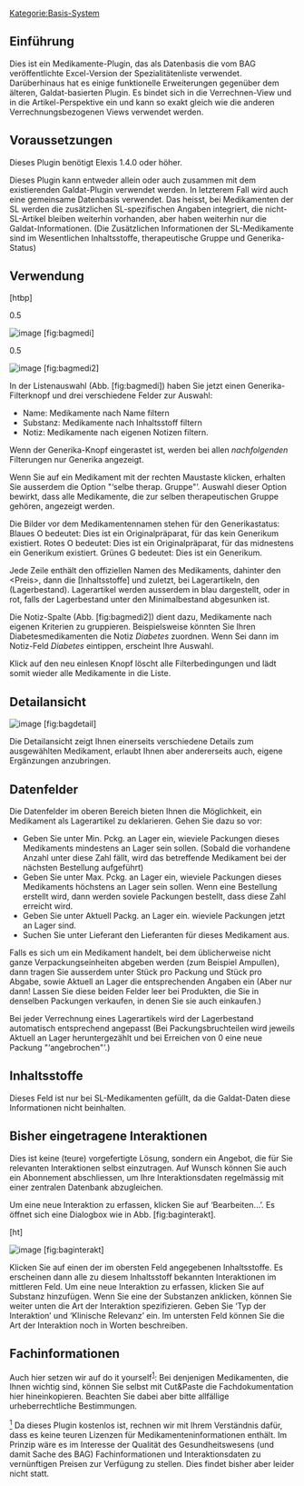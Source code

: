 [[Kategorie:Basis-System]]
== Einführung ==

Dies ist ein Medikamente-Plugin, das als Datenbasis die vom BAG veröffentlichte Excel-Version der Spezialitätenliste verwendet. Darüberhinaus hat es einige funktionelle Erweiterungen gegenüber dem älteren, Galdat-basierten Plugin. Es bindet sich in die Verrechnen-View und in die Artikel-Perspektive ein und kann so exakt gleich wie die anderen Verrechnungsbezogenen Views verwendet werden.

== Voraussetzungen ==

Dieses Plugin benötigt Elexis 1.4.0 oder höher.

Dieses Plugin kann entweder allein oder auch zusammen mit dem existierenden Galdat-Plugin verwendet werden. In letzterem Fall wird auch eine gemeinsame Datenbasis verwendet. Das heisst, bei Medikamenten der SL werden die zusätzlichen SL-spezifischen Angaben integriert, die nicht-SL-Artikel bleiben weiterhin vorhanden, aber haben weiterhin nur die Galdat-Informationen. (Die Zusätzlichen Informationen der SL-Medikamente sind im Wesentlichen Inhaltsstoffe, therapeutische Gruppe und Generika-Status)

== Verwendung ==

[htbp]

0.5

[[Image:liste1.png|image]] [fig:bagmedi]

0.5

[[Image:liste2.png|image]] [fig:bagmedi2]

In der Listenauswahl (Abb. [fig:bagmedi]) haben Sie jetzt einen Generika-Filterknopf und drei verschiedene Felder zur Auswahl:

* Name: Medikamente nach Name filtern
* Substanz: Medikamente nach Inhaltsstoff filtern
* Notiz: Medikamente nach eigenen Notizen filtern.

Wenn der Generika-Knopf eingerastet ist, werden bei allen ''nachfolgenden'' Filterungen nur Generika angezeigt.

Wenn Sie auf ein Medikament mit der rechten Maustaste klicken, erhalten Sie ausserdem die Option &quot;‘selbe therap. Gruppe&quot;’. Auswahl dieser Option bewirkt, dass alle Medikamente, die zur selben therapeutischen Gruppe gehören, angezeigt werden.

Die Bilder vor dem Medikamentennamen stehen für den Generikastatus: Blaues O bedeutet: Dies ist ein Originalpräparat, für das kein Generikum existiert. Rotes O bedeutet: Dies ist ein Originalpräparat, für das midnestens ein Generikum existiert. Grünes G bedeutet: Dies ist ein Generikum.

Jede Zeile enthält den offiziellen Namen des Medikaments, dahinter den &lt;Preis&gt;, dann die [Inhaltsstoffe] und zuletzt, bei Lagerartikeln, den (Lagerbestand). Lagerartikel werden ausserdem in blau dargestellt, oder in rot, falls der Lagerbestand unter den Minimalbestand abgesunken ist.

Die Notiz-Spalte (Abb. [fig:bagmedi2]) dient dazu, Medikamente nach eigenen Kriterien zu gruppieren. Beispielsweise könnten Sie Ihren Diabetesmedikamenten die Notiz ''Diabetes'' zuordnen. Wenn Sei dann im Notiz-Feld ''Diabetes'' eintippen, erscheint Ihre Auswahl.

Klick auf den neu einlesen Knopf löscht alle Filterbedingungen und lädt somit wieder alle Medikamente in die Liste.

== Detailansicht ==

[[Image:detail1.png|image]] [fig:bagdetail]

Die Detailansicht zeigt Ihnen einerseits verschiedene Details zum ausgewählten Medikament, erlaubt Ihnen aber andererseits auch, eigene Ergänzungen anzubringen.

== Datenfelder ==

Die Datenfelder im oberen Bereich bieten Ihnen die Möglichkeit, ein Medikament als Lagerartikel zu deklarieren. Gehen Sie dazu so vor:

* Geben Sie unter Min. Pckg. an Lager ein, wieviele Packungen dieses Medikaments mindestens an Lager sein sollen. (Sobald die vorhandene Anzahl unter diese Zahl fällt, wird das betreffende Medikament bei der nächsten Bestellung aufgeführt)
* Geben Sie unter Max. Pckg. an Lager ein, wieviele Packungen dieses Medikaments höchstens an Lager sein sollen. Wenn eine Bestellung erstellt wird, dann werden soviele Packungen bestellt, dass diese Zahl erreicht wird.
* Geben Sie unter Aktuell Packg. an Lager ein. wieviele Packungen jetzt an Lager sind.
* Suchen Sie unter Lieferant den Lieferanten für dieses Medikament aus.

Falls es sich um ein Medikament handelt, bei dem üblicherweise nicht ganze Verpackungseinheiten abgeben werden (zum Beispiel Ampullen), dann tragen Sie ausserdem unter Stück pro Packung und Stück pro Abgabe, sowie Aktuell an Lager die entsprechenden Angaben ein (Aber nur dann! Lassen Sie diese beiden Felder leer bei Produkten, die Sie in denselben Packungen verkaufen, in denen Sie sie auch einkaufen.)

Bei jeder Verrechnung eines Lagerartikels wird der Lagerbestand automatisch entsprechend angepasst (Bei Packungsbruchteilen wird jeweils Aktuell an Lager heruntergezählt und bei Erreichen von 0 eine neue Packung &quot;‘angebrochen&quot;’.)

== Inhaltsstoffe ==

Dieses Feld ist nur bei SL-Medikamenten gefüllt, da die Galdat-Daten diese Informationen nicht beinhalten.

== Bisher eingetragene Interaktionen ==

Dies ist keine (teure) vorgefertigte Lösung, sondern ein Angebot, die für Sie relevanten Interaktionen selbst einzutragen. Auf Wunsch können Sie auch ein Abonnement abschliessen, um Ihre Interaktionsdaten regelmässig mit einer zentralen Datenbank abzugleichen.

Um eine neue Interaktion zu erfassen, klicken Sie auf ‘Bearbeiten…’. Es öffnet sich eine Dialogbox wie in Abb. [fig:baginterakt].

[ht]

[[Image:interakt1.png|image]] [fig:baginterakt]

Klicken Sie auf einen der im obersten Feld angegebenen Inhaltsstoffe. Es erscheinen dann alle zu diesem Inhaltsstoff bekannten Interaktionen im mittleren Feld. Um eine neue Interaktion zu erfassen, klicken Sie auf Substanz hinzufügen. Wenn Sie eine der Substanzen anklicken, können Sie weiter unten die Art der Interaktion spezifizieren. Geben Sie ‘Typ der Interaktion’ und ‘Klinische Relevanz’ ein. Im untersten Feld können Sie die Art der Interaktion noch in Worten beschreiben.

== Fachinformationen ==

Auch hier setzen wir auf do it yourself<sup>[[#fn1|1]]</sup>: Bei denjenigen Medikamenten, die Ihnen wichtig sind, können Sie selbst mit Cut&amp;Paste die Fachdokumentation hier hineinkopieren. Beachten Sie dabei aber bitte allfällige urheberrechtliche Bestimmungen.

[[#fnr1|<sup>1</sup>]] Da dieses Plugin kostenlos ist, rechnen wir mit Ihrem Verständnis dafür, dass es keine teuren Lizenzen für Medikamenteninformationen enthält. Im Prinzip wäre es im Interesse der Qualität des Gesundheitswesens (und damit Sache des BAG) Fachinformationen und Interaktionsdaten zu vernünftigen Preisen zur Verfügung zu stellen. Dies findet bisher aber leider nicht statt.



{{PluginInfo
|plugin=ch.elexis.medikamente.bag
| eingelesen=von /elexis-base/ch.elexis.medikamente.bag/doc/ch.elexis.medikamente.bag.tex am 25.03.2013
| name=Medikamente SL
| description=Medikamentenauswahl basierend auf der Spezialitätenliste
| category=feature
| license=EPL
| first_commit_date=2007-09-06
| first_commit_author=rgw_ch
| responsible=weirich@elexis.ch
| type=Basis-System


}}
